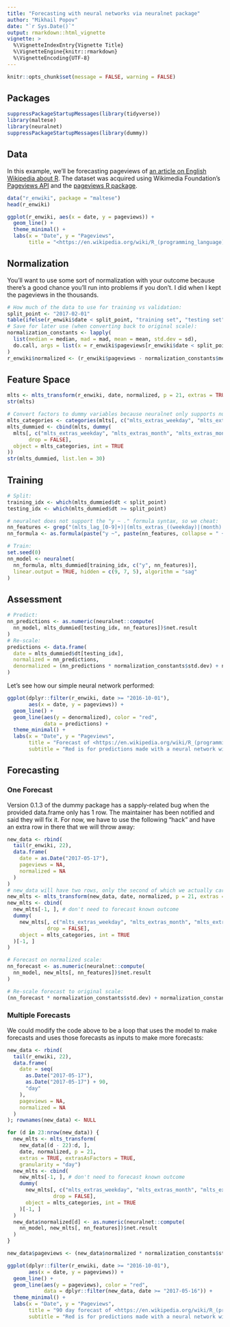 ```yaml
---
title: "Forecasting with neural networks via neuralnet package"
author: "Mikhail Popov"
date: "`r Sys.Date()`"
output: rmarkdown::html_vignette
vignette: >
  %\VignetteIndexEntry{Vignette Title}
  %\VignetteEngine{knitr::rmarkdown}
  %\VignetteEncoding{UTF-8}
---
```


```r
knitr::opts_chunk$set(message = FALSE, warning = FALSE)
```

## Packages

```r
suppressPackageStartupMessages(library(tidyverse))
library(maltese)
library(neuralnet)
suppressPackageStartupMessages(library(dummy))
```

## Data

In this example, we'll be forecasting pageviews of [an article on English Wikipedia about R](https://en.wikipedia.org/wiki/R_(programming_language)). The dataset was acquired using Wikimedia Foundation's [Pageviews API](https://wikimedia.org/api/rest_v1/#!/Pageviews_data/) and the [pageviews R package](https://cran.r-project.org/package=pageviews).

```r
data("r_enwiki", package = "maltese")
head(r_enwiki)
```

```r
ggplot(r_enwiki, aes(x = date, y = pageviews)) +
  geom_line() +
  theme_minimal() +
  labs(x = "Date", y = "Pageviews",
       title = "<https://en.wikipedia.org/wiki/R_(programming_language)> pageviews")
```

## Normalization

You'll want to use some sort of normalization with your outcome because there's a good chance you'll run into problems if you don't. I did when I kept the pageviews in the thousands.

```r
# How much of the data to use for training vs validation:
split_point <- "2017-02-01"
table(ifelse(r_enwiki$date < split_point, "training set", "testing set"))
# Save for later use (when converting back to original scale):
normalization_constants <- lapply(
  list(median = median, mad = mad, mean = mean, std.dev = sd),
  do.call, args = list(x = r_enwiki$pageviews[r_enwiki$date < split_point])
)
r_enwiki$normalized <- (r_enwiki$pageviews - normalization_constants$mean)/normalization_constants$std.dev
```

## Feature Space

```r
mlts <- mlts_transform(r_enwiki, date, normalized, p = 21, extras = TRUE, extrasAsFactors = TRUE, granularity = "day")
str(mlts)

# Convert factors to dummy variables because neuralnet only supports numeric features:
mlts_categories <- categories(mlts[, c("mlts_extras_weekday", "mlts_extras_month", "mlts_extras_monthday", "mlts_extras_week"), drop = FALSE])
mlts_dummied <- cbind(mlts, dummy(
  mlts[, c("mlts_extras_weekday", "mlts_extras_month", "mlts_extras_monthday", "mlts_extras_week"),
       drop = FALSE],
  object = mlts_categories, int = TRUE
))
str(mlts_dummied, list.len = 30)
```

## Training

```r
# Split:
training_idx <- which(mlts_dummied$dt < split_point)
testing_idx <- which(mlts_dummied$dt >= split_point)
```

```r
# neuralnet does not support the "y ~ ." formula syntax, so we cheat:
nn_features <- grep("(mlts_lag_[0-9]+)|(mlts_extras_((weekday)|(month)|(monthday)|(week))_.*)", names(mlts_dummied), value = TRUE)
nn_formula <- as.formula(paste("y ~", paste(nn_features, collapse = " + ")))

# Train:
set.seed(0)
nn_model <- neuralnet(
  nn_formula, mlts_dummied[training_idx, c("y", nn_features)],
  linear.output = TRUE, hidden = c(9, 7, 5), algorithm = "sag"
)
```

## Assessment

```r
# Predict:
nn_predictions <- as.numeric(neuralnet::compute(
  nn_model, mlts_dummied[testing_idx, nn_features])$net.result
)
# Re-scale:
predictions <- data.frame(
  date = mlts_dummied$dt[testing_idx],
  normalized = nn_predictions,
  denormalized = (nn_predictions * normalization_constants$std.dev) + normalization_constants$mean
)
```

Let's see how our simple neural network performed:

```r
ggplot(dplyr::filter(r_enwiki, date >= "2016-10-01"),
       aes(x = date, y = pageviews)) +
  geom_line() +
  geom_line(aes(y = denormalized), color = "red",
            data = predictions) +
  theme_minimal() +
  labs(x = "Date", y = "Pageviews",
       title = "Forecast of <https://en.wikipedia.org/wiki/R_(programming_language)> pageviews",
       subtitle = "Red is for predictions made with a neural network with 3 layers containing 9, 7, and 5 hidden neurons, respectively")
```

## Forecasting

### One Forecast

Version 0.1.3 of the dummy package has a sapply-related bug when the provided data.frame only has 1 row. The maintainer has been notified and said they will fix it. For now, we have to use the following "hack" and have an extra row in there that we will throw away:

```r
new_data <- rbind(
  tail(r_enwiki, 22),
  data.frame(
    date = as.Date("2017-05-17"),
    pageviews = NA,
    normalized = NA
  )
)
# new_data will have two rows, only the second of which we actually care about
new_mlts <- mlts_transform(new_data, date, normalized, p = 21, extras = TRUE, extrasAsFactors = TRUE, granularity = "day")
new_mlts <- cbind(
  new_mlts[-1, ], # don't need to forecast known outcome
  dummy(
    new_mlts[, c("mlts_extras_weekday", "mlts_extras_month", "mlts_extras_monthday", "mlts_extras_week"),
             drop = FALSE],
    object = mlts_categories, int = TRUE
  )[-1, ]
)

# Forecast on normalized scale:
nn_forecast <- as.numeric(neuralnet::compute(
  nn_model, new_mlts[, nn_features])$net.result
)

# Re-scale forecast to original scale:
(nn_forecast * normalization_constants$std.dev) + normalization_constants$mean
```

### Multiple Forecasts

We could modify the code above to be a loop that uses the model to make forecasts and uses those forecasts as inputs to make more forecasts:

```r
new_data <- rbind(
  tail(r_enwiki, 22),
  data.frame(
    date = seq(
      as.Date("2017-05-17"),
      as.Date("2017-05-17") + 90,
      "day"
    ),
    pageviews = NA,
    normalized = NA
  )
); rownames(new_data) <- NULL

for (d in 23:nrow(new_data)) {
  new_mlts <- mlts_transform(
    new_data[(d - 22):d, ],
    date, normalized, p = 21,
    extras = TRUE, extrasAsFactors = TRUE,
    granularity = "day")
  new_mlts <- cbind(
    new_mlts[-1, ], # don't need to forecast known outcome
    dummy(
      new_mlts[, c("mlts_extras_weekday", "mlts_extras_month", "mlts_extras_monthday", "mlts_extras_week"),
               drop = FALSE],
      object = mlts_categories, int = TRUE
    )[-1, ]
  )
  new_data$normalized[d] <- as.numeric(neuralnet::compute(
    nn_model, new_mlts[, nn_features])$net.result
  )
}

new_data$pageviews <- (new_data$normalized * normalization_constants$std.dev) + normalization_constants$mean
```

```r
ggplot(dplyr::filter(r_enwiki, date >= "2016-10-01"),
       aes(x = date, y = pageviews)) +
  geom_line() +
  geom_line(aes(y = pageviews), color = "red",
            data = dplyr::filter(new_data, date >= "2017-05-16")) +
  theme_minimal() +
  labs(x = "Date", y = "Pageviews",
       title = "90 day forecast of <https://en.wikipedia.org/wiki/R_(programming_language)> pageviews",
       subtitle = "Red is for predictions made with a neural network with 3 layers containing 9, 7, and 5 hidden neurons, respectively")
```
